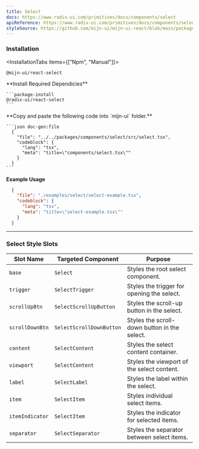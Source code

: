```yaml
---
title: Select
docs: https://www.radix-ui.com/primitives/docs/components/select
apiReference: https://www.radix-ui.com/primitives/docs/components/select#api-reference
styleSource: https://github.com/mijn-ui/mijn-ui-react/blob/main/packages/theme/src/components/select.ts
---
```



<ComponentPreview>
  <SelectExample />
</ComponentPreview>

### Installation

<InstallationTabs items={["Npm", "Manual"]}>
  <InstallationTabsContent value="Npm">
  ```package-install
  @mijn-ui/react-select
  ```
  </InstallationTabsContent>
  <InstallationTabsContent value="Manual">
  <Steps>
  <Step>
    **Install Required Dependicies**

    ```package-install
    @radix-ui/react-select
    ```

  </Step>

  <Step>
    **Copy and paste the following code into  `mijn-ui` folder.**

    ```json doc-gen:file
      {
        "file": "../../packages/components/select/src/select.tsx",
        "codeblock": {
          "lang": "tsx",
          "meta": "title=\"components/select.tsx\""
        }
      }
    ```
  </Step>

</Steps>
</InstallationTabsContent>
</InstallationTabs>

**Example Usage**

```json doc-gen:file
  {
    "file": "./examples/select/select-example.tsx",
    "codeblock": {
      "lang": "tsx",
      "meta": "title=\"select-example.tsx\""
    }
  }
```

---

### Select Style Slots

| **Slot Name**    | **Targeted Component** | **Purpose**                                      |
|-------------------|------------------------|-------------------------------------------------|
| `base`           | `Select`                | Styles the root select component.               |
| `trigger`        | `SelectTrigger`         | Styles the trigger for opening the select.      |
| `scrollUpBtn`    | `SelectScrollUpButton`  | Styles the scroll-up button in the select.      |
| `scrollDownBtn`  | `SelectScrollDownButton`| Styles the scroll-down button in the select.   |
| `content`        | `SelectContent`         | Styles the select content container.            |
| `viewport`       | `SelectContent`         | Styles the viewport of the select content.      |
| `label`          | `SelectLabel`           | Styles the label within the select.             |
| `item`           | `SelectItem`            | Styles individual select items.                 |
| `itemIndicator`  | `SelectItem`            | Styles the indicator for selected items.        |
| `separator`      | `SelectSeparator`       | Styles the separator between select items.      |